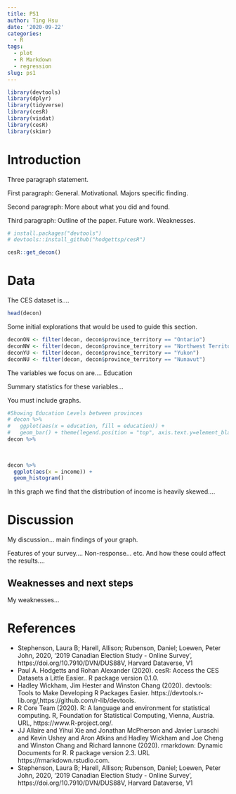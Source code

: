 ```yaml
---
title: PS1
author: Ting Hsu
date: '2020-09-22'
categories:
  - R
tags:
  - plot
  - R Markdown
  - regression
slug: ps1
---
```


```r
library(devtools)
library(dplyr)
library(tidyverse)
library(cesR)
library(visdat)
library(cesR)
library(skimr)
```

# Introduction

Three paragraph statement.

First paragraph: General. Motivational. Majors specific finding. 

Second paragraph: More about what you did and found.

Third paragraph: Outline of the paper. Future work. Weaknesses.


```r
# install.packages("devtools")
# devtools::install_github("hodgettsp/cesR")

cesR::get_decon()
```

# Data

The CES dataset is....

```r
head(decon)
```
Some initial explorations that would be used to guide this section.

```r
deconON <- filter(decon, decon$province_territory == "Ontario")
deconNW <- filter(decon, decon$province_territory == "Northwest Territories")
deconYU <- filter(decon, decon$province_territory == "Yukon")
deconNU <- filter(decon, decon$province_territory == "Nunavut")
```


The variables we focus on are....
Education

Summary statistics for these variables...

You must include graphs.


```r
#Showing Education Levels between provinces
# decon %>% 
#   ggplot(aes(x = education, fill = education)) +
#   geom_bar() + theme(legend.position = "top", axis.text.y=element_blank()) + guides(fill = "legend") + scale_fill_manual(values = c('#e6194b', '#3cb44b', '#ffe119', '#4363d8', '#f58231', '#911eb4', '#46f0f0', '#f032e6', '#bcf60c', '#fabebe', '#008080', '#e6beff', '#9a6324', '#fffac8')) + facet_wrap(~ decon$province_territory) + coord_flip()
decon %>% 
  
                                                                                                                          
```


```r
decon %>% 
  ggplot(aes(x = income)) +
  geom_histogram()
```


In this graph we find that the distribution of income is heavily skewed....




# Discussion

My discussion... main findings of your graph.


Features of your survey.... Non-response... etc. And how these could affect the results....




## Weaknesses and next steps

My weaknesses...






# References

- Stephenson, Laura B; Harell, Allison; Rubenson, Daniel; Loewen, Peter John, 2020, '2019 Canadian Election Study - Online Survey', https://doi.org/10.7910/DVN/DUS88V, Harvard Dataverse, V1
- Paul A. Hodgetts and Rohan Alexander (2020). cesR: Access the CES Datasets a Little Easier.. R package version 0.1.0.
-  Hadley Wickham, Jim Hester and Winston Chang (2020). devtools: Tools to Make Developing R Packages Easier. https://devtools.r-lib.org/,https://github.com/r-lib/devtools.
- R Core Team (2020). R: A language and environment for statistical computing. R, Foundation for Statistical Computing, Vienna, Austria. URL, https://www.R-project.org/.
- JJ Allaire and Yihui Xie and Jonathan McPherson and Javier Luraschi and Kevin Ushey and Aron Atkins and Hadley Wickham and Joe Cheng and Winston Chang and Richard Iannone (2020). rmarkdown: Dynamic Documents for R. R package version 2.3. URL https://rmarkdown.rstudio.com.
- Stephenson, Laura B; Harell, Allison; Rubenson, Daniel; Loewen, Peter John, 2020, '2019 Canadian Election Study - Online Survey',
           https://doi.org/10.7910/DVN/DUS88V, Harvard Dataverse, V1




